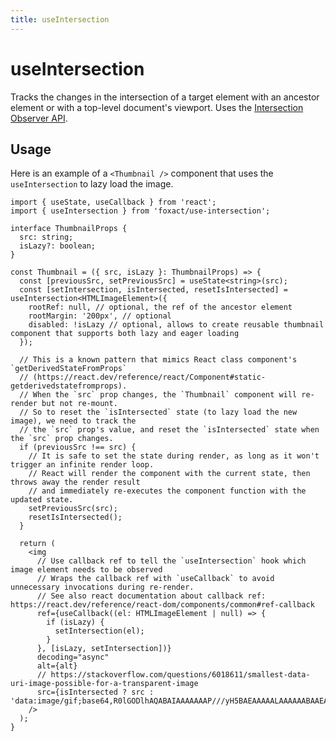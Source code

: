 ```yaml
---
title: useIntersection
---
```


# useIntersection


<ExportMetaInfo />

Tracks the changes in the intersection of a target element with an ancestor element or with a top-level document's viewport. Uses the [Intersection Observer API](https://developer.mozilla.org/en-US/docs/Web/API/Intersection_Observer_API).

## Usage

Here is an example of a `<Thumbnail />` component that uses the `useIntersection` to lazy load the image.

```tsx
import { useState, useCallback } from 'react';
import { useIntersection } from 'foxact/use-intersection';

interface ThumbnailProps {
  src: string;
  isLazy?: boolean;
}

const Thumbnail = ({ src, isLazy }: ThumbnailProps) => {
  const [previousSrc, setPreviousSrc] = useState<string>(src);
  const [setIntersection, isIntersected, resetIsIntersected] = useIntersection<HTMLImageElement>({
    rootRef: null, // optional, the ref of the ancestor element
    rootMargin: '200px', // optional
    disabled: !isLazy // optional, allows to create reusable thumbnail component that supports both lazy and eager loading
  });

  // This is a known pattern that mimics React class component's `getDerivedStateFromProps`
  // (https://react.dev/reference/react/Component#static-getderivedstatefromprops).
  // When the `src` prop changes, the `Thumbnail` component will re-render but not re-mount.
  // So to reset the `isIntersected` state (to lazy load the new image), we need to track the
  // the `src` prop's value, and reset the `isIntersected` state when the `src` prop changes.
  if (previousSrc !== src) {
    // It is safe to set the state during render, as long as it won't trigger an infinite render loop.
    // React will render the component with the current state, then throws away the render result
    // and immediately re-executes the component function with the updated state.
    setPreviousSrc(src);
    resetIsIntersected();
  }

  return (
    <img
      // Use callback ref to tell the `useIntersection` hook which image element needs to be observed
      // Wraps the callback ref with `useCallback` to avoid unnecessary invocations during re-render.
      // See also react documentation about callback ref: https://react.dev/reference/react-dom/components/common#ref-callback
      ref={useCallback((el: HTMLImageElement | null) => {
        if (isLazy) {
          setIntersection(el);
        }
      }, [isLazy, setIntersection])}
      decoding="async"
      alt={alt}
      // https://stackoverflow.com/questions/6018611/smallest-data-uri-image-possible-for-a-transparent-image
      src={isIntersected ? src : 'data:image/gif;base64,R0lGODlhAQABAIAAAAAAAP///yH5BAEAAAAALAAAAAABAAEAAAIBRAA7'}
    />
  );
}
```
